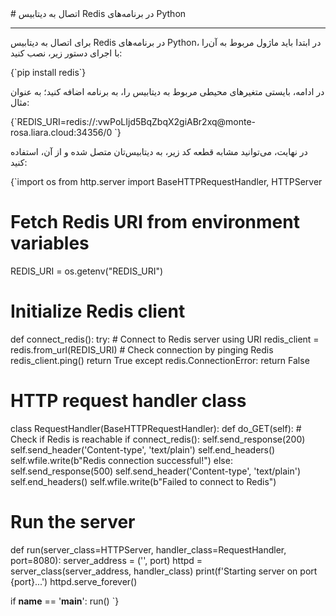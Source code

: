 

<Layout>
<Head>
<title>مستندات اتصال به دیتابیس‌ Redis در Python - لیارا</title>

<meta property="og:title" content="مستندات خدمات رایانش ابری لیارا" />
<meta property="og:description" content="مستندات مربوط به اتصال به دیتابیس Redis در پلتفرم Python در لیارا"  />
</Head>
# اتصال به دیتابیس Redis در برنامه‌های Python
<hr className="mb-2" />

برای اتصال به دیتابیس Redis در برنامه‌های Python، در ابتدا باید ماژول مربوط به آن‌را با اجرای دستور زیر، نصب کنید:

<div className="h-2" />
    <div dir='ltr'>
    <Highlight className="bash">
        {`pip install redis`}
    </Highlight>
    </div>
<div className="h-2" />

در ادامه، بایستی متغیرهای محیطی مربوط به دیتابیس را، به برنامه اضافه کنید؛ به عنوان مثال: 

<div className="h-2" />
    <div dir='ltr'>
    <Highlight className="bash">
        {`REDIS_URI=redis://:vwPoLIjd5BqZbqX2giABr2xq@monte-rosa.liara.cloud:34356/0
`}
    </Highlight>
    </div>
<div className="h-2" />

در نهایت، می‌توانید مشابه قطعه کد زیر، به دیتابیس‌تان متصل شده و از آن، استفاده کنید: 

<div className="h-2" />
    <div dir='ltr'>
    <Highlight className="python">
        {`import os
from http.server import BaseHTTPRequestHandler, HTTPServer

# Fetch Redis URI from environment variables
REDIS_URI = os.getenv("REDIS_URI")

# Initialize Redis client
def connect_redis():
    try:
        # Connect to Redis server using URI
        redis_client = redis.from_url(REDIS_URI)
        # Check connection by pinging Redis
        redis_client.ping()
        return True
    except redis.ConnectionError:
        return False

# HTTP request handler class
class RequestHandler(BaseHTTPRequestHandler):
    def do_GET(self):
        # Check if Redis is reachable
        if connect_redis():
            self.send_response(200)
            self.send_header('Content-type', 'text/plain')
            self.end_headers()
            self.wfile.write(b"Redis connection successful!")
        else:
            self.send_response(500)
            self.send_header('Content-type', 'text/plain')
            self.end_headers()
            self.wfile.write(b"Failed to connect to Redis")

# Run the server
def run(server_class=HTTPServer, handler_class=RequestHandler, port=8080):
    server_address = ('', port)
    httpd = server_class(server_address, handler_class)
    print(f'Starting server on port {port}...')
    httpd.serve_forever()

if __name__ == '__main__':
    run()
`}
    </Highlight>
    </div>
<div className="h-2" />

</Layout>